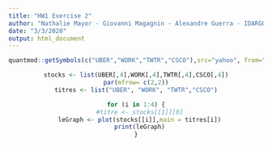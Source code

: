 ```yaml
---
title: "HW1 Exercise 2"
author: "Nathalie Mayor - Giovanni Magagnin - Alexandre Guerra - IDARGO Florent"
date: "3/3/2020"
output: html_document
---
```

```r

quantmod::getSymbols(c("UBER","WORK","TWTR","CSCO"),src="yahoo", from="2019-01-01")
```
<center>
```r
stocks <- list(UBER[,4],WORK[,4],TWTR[,4],CSCO[,4])
par(mfrow= c(2,2))
titres <- list("UBER", "WORK", "TWTR","CSCO")

for (i in 1:4) {
  #titre <- stocks[[1]][0]
  leGraph <- plot(stocks[[i]],main = titres[i])
  print(leGraph)
}
```
</center>


